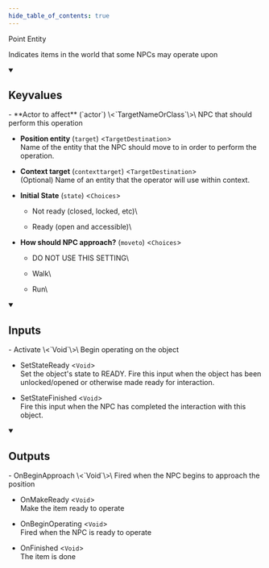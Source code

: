 ```yaml
---
hide_table_of_contents: true
---
```


<!---
!!!!!!
THIS PAGE IS AUTOGENERATED FROM GAME FGD DEFINITIONS!
DO NOT EDIT MANUALLY!
!!!!!!

In order to make edits, you can make an annotation file in /fgd_dump_overrides
-->


Point Entity

Indicates items in the world that some NPCs may operate upon

<details open>
<summary><h2>Keyvalues</h2></summary>
- **Actor to affect** (`actor`) \<`TargetNameOrClass`\>\
NPC that should perform this operation

- **Position entity** (`target`) \<`TargetDestination`\>\
Name of the entity that the NPC should move to in order to perform the operation.

- **Context target** (`contexttarget`) \<`TargetDestination`\>\
(Optional) Name of an entity that the operator will use within context.

- **Initial State** (`state`) \<`Choices`\>
  - Not ready (closed, locked, etc)\
    
  - Ready (open and accessible)\
    


- **How should NPC approach?** (`moveto`) \<`Choices`\>
  - DO NOT USE THIS SETTING\
    
  - Walk\
    
  - Run\
    



 </details>
<details open>
<summary><h2>Inputs</h2></summary>
- Activate \<`Void`\>\
Begin operating on the object

- SetStateReady \<`Void`\>\
Set the object's state to READY. Fire this input when the object has been unlocked/opened or otherwise made ready for interaction.

- SetStateFinished \<`Void`\>\
Fire this input when the NPC has completed the interaction with this object.


 </details>
<details open>
<summary><h2>Outputs</h2></summary>
- OnBeginApproach \<`Void`\>\
Fired when the NPC begins to approach the position

- OnMakeReady \<`Void`\>\
Make the item ready to operate

- OnBeginOperating \<`Void`\>\
Fired when the NPC is ready to operate

- OnFinished \<`Void`\>\
The item is done


 </details>